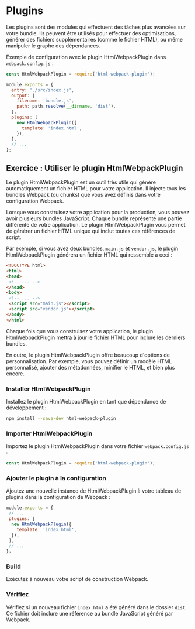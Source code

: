 
# Plugins
Les plugins sont des modules qui effectuent des tâches plus avancées sur votre bundle. Ils peuvent être utilisés pour effectuer des optimisations, générer des fichiers supplémentaires (comme le fichier HTML), ou même manipuler le graphe des dépendances.

Exemple de configuration avec le plugin HtmlWebpackPlugin dans `webpack.config.js` :

```javascript copy
const HtmlWebpackPlugin = require('html-webpack-plugin');

module.exports = {
  entry: './src/index.js',
  output: {
    filename: 'bundle.js',
    path: path.resolve(__dirname, 'dist'),
  },
  plugins: [
    new HtmlWebpackPlugin({
      template: 'index.html',
    }),
  ],
  // ...
};
```
## Exercice : Utiliser le plugin HtmlWebpackPlugin
Le plugin HtmlWebpackPlugin est un outil très utile qui génère automatiquement un fichier HTML pour votre application. Il injecte tous les bundles Webpack (ou chunks) que vous avez définis dans votre configuration Webpack.

Lorsque vous construisez votre application pour la production, vous pouvez avoir plusieurs bundles JavaScript. Chaque bundle représente une partie différente de votre application. Le plugin HtmlWebpackPlugin vous permet de générer un fichier HTML unique qui inclut toutes ces références de script.

Par exemple, si vous avez deux bundles, `main.js` et `vendor.js`, le plugin HtmlWebpackPlugin générera un fichier HTML qui ressemble à ceci :

```html copy
<!DOCTYPE html>
<html>
<head>
 <!-- ... -->
</head>
<body>
 <!-- ... -->
 <script src="main.js"></script>
 <script src="vendor.js"></script>
</body>
</html>
```

Chaque fois que vous construisez votre application, le plugin HtmlWebpackPlugin mettra à jour le fichier HTML pour inclure les derniers bundles.

En outre, le plugin HtmlWebpackPlugin offre beaucoup d'options de personnalisation. Par exemple, vous pouvez définir un modèle HTML personnalisé, ajouter des métadonnées, minifier le HTML, et bien plus encore.
<Steps>
### Installer HtmlWebpackPlugin
Installez le plugin HtmlWebpackPlugin en tant que dépendance de développement :

```bash copy
npm install --save-dev html-webpack-plugin
```

### Importer HtmlWebpackPlugin
Importez le plugin HtmlWebpackPlugin dans votre fichier `webpack.config.js` :

```javascript copy
const HtmlWebpackPlugin = require('html-webpack-plugin');
```

### Ajouter le plugin à la configuration
Ajoutez une nouvelle instance de HtmlWebpackPlugin à votre tableau de plugins dans la configuration de Webpack :

```javascript copy
module.exports = {
 // ...
 plugins: [
  new HtmlWebpackPlugin({
    template: 'index.html',
  }),
 ],
 // ...
};
```

### Build 
Exécutez à nouveau votre script de construction Webpack.

### Vérifiez
Vérifiez si un nouveau fichier `index.html` a été généré dans le dossier `dist`. Ce fichier doit inclure une référence au bundle JavaScript généré par Webpack.
</Steps>